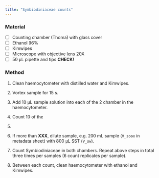 ```yaml
---
title: "Symbiodiniaceae counts"
---
```


### Material

-   [ ] Counting chamber (Thoma) with glass cover
-   [ ] Ethanol 96%
-   [ ] Kimwipes
-   [ ] Microscope with objective lens 20X
-   [ ] 50 µL pipette and tips **CHECK!**

### Method

1.  Clean haemocytometer with distilled water and Kimwipes.

2.  Vortex sample for 15 s.

3.  Add 10 µL sample solution into each of the 2 chamber in the haemocytometer.

4.  Count 10 of the

5.  

6.   If more than **XXX**, dilute sample, e.g. 200 mL sample (`V_zoox` in metadata sheet) with 800 µL SST (`V_sw`).

7.  Count Symbiodiniaceae in both chambers. Repeat above steps in total three times per samples (6 count replicates per sample).

8.  Between each count, clean haemocytometer with ethanol and Kimwipes.
